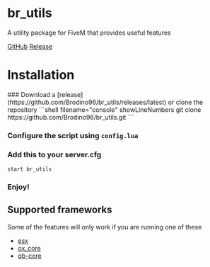 # br_utils

A utility package for FiveM that provides useful features

[GitHub](https://github.com/Brodino96/br_utils) [Release](https://github.com/Brodino96/br_utils/releases)

# Installation


<Steps>
### Download a [release](https://github.com/Brodino96/br_utils/releases/latest) or clone the repository
```shell filename="console" showLineNumbers
git clone https://github.com/Brodino96/br_utils.git
```

### Configure the script using `config.lua`

### Add this to your server.cfg
```shell filename="server.cfg" showLineNumbers
start br_utils
```

### Enjoy!
</Steps>

## Supported frameworks
Some of the features will only work if you are running one of these

- [esx](https://github.com/esx-framework/esx_core)
- [ox_core](https://github.com/overextended/ox_core)
- [qb-core](https://github.com/qbcore-framework/qb-core)